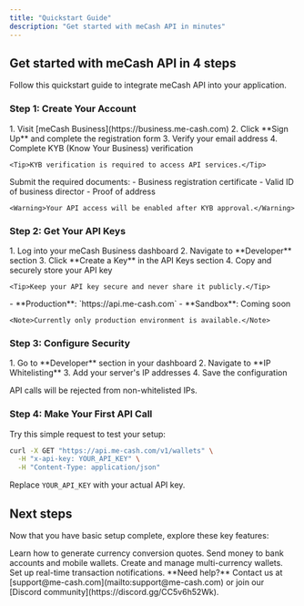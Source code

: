 ```yaml
---
title: "Quickstart Guide"
description: "Get started with meCash API in minutes"
---
```


## Get started with meCash API in 4 steps

Follow this quickstart guide to integrate meCash API into your application.

### Step 1: Create Your Account

<AccordionGroup>
  <Accordion icon="user-plus" title="Sign up for meCash Business">
    1. Visit [meCash Business](https://business.me-cash.com)
    2. Click **Sign Up** and complete the registration form
    3. Verify your email address
    4. Complete KYB (Know Your Business) verification
    
    <Tip>KYB verification is required to access API services.</Tip>
  </Accordion>
  <Accordion icon="shield-check" title="Complete KYB Verification">
    Submit the required documents:
    - Business registration certificate
    - Valid ID of business director
    - Proof of address
    
    <Warning>Your API access will be enabled after KYB approval.</Warning>
  </Accordion>
</AccordionGroup>

### Step 2: Get Your API Keys

<AccordionGroup>
  <Accordion icon="key" title="Generate API Key">
    1. Log into your meCash Business dashboard
    2. Navigate to **Developer** section
    3. Click **Create a Key** in the API Keys section
    4. Copy and securely store your API key
    
    <Tip>Keep your API key secure and never share it publicly.</Tip>
  </Accordion>
  <Accordion icon="arrows-split" title="Environment Setup">
    - **Production**: `https://api.me-cash.com`
    - **Sandbox**: Coming soon
    
    <Note>Currently only production environment is available.</Note>
  </Accordion>
</AccordionGroup>

### Step 3: Configure Security

<Accordion icon="shield" title="IP Whitelisting">
  1. Go to **Developer** section in your dashboard
  2. Navigate to **IP Whitelisting**
  3. Add your server's IP addresses
  4. Save the configuration
  
  <Warning>API calls will be rejected from non-whitelisted IPs.</Warning>
</Accordion>

### Step 4: Make Your First API Call

<Accordion icon="code" title="Test API Connection">
  Try this simple request to test your setup:

  ```bash
  curl -X GET "https://api.me-cash.com/v1/wallets" \
    -H "x-api-key: YOUR_API_KEY" \
    -H "Content-Type: application/json"
  ```

  <Tip>Replace `YOUR_API_KEY` with your actual API key.</Tip>
</Accordion>

## Next steps

Now that you have basic setup complete, explore these key features:

<CardGroup cols={2}>

<Card title="Create Quotes" icon="calculator" href="/quote/create-quote">
  Learn how to generate currency conversion quotes.
</Card>

<Card title="Process Payouts" icon="money-bill-transfer" href="/payout/create-payout">
  Send money to bank accounts and mobile wallets.
</Card>

<Card title="Manage Wallets" icon="wallet" href="/wallet/get-all-wallets">
  Create and manage multi-currency wallets.
</Card>

<Card title="Handle Webhooks" icon="webhook" href="/api-reference/endpoint/webhook">
  Set up real-time transaction notifications.
</Card>

</CardGroup>

<Note>
  **Need help?** Contact us at [support@me-cash.com](mailto:support@me-cash.com) or join our [Discord community](https://discord.gg/CC5v6h52Wk).
</Note>

